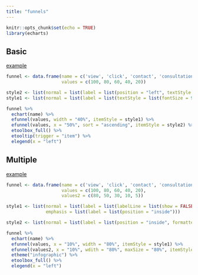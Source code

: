 ```yaml
---
title: "funnels"
---
```


```r
knitr::opts_chunk$set(echo = TRUE)
library(echarts)
```

## Basic

[example](http://echarts.baidu.com/echarts2/doc/example/funnel1.html#-en)

```r
funnel <- data.frame(name = c('view', 'click', 'contact', 'consultation', 'order'),
                     values = c(100, 80, 60, 40, 20))

style2 <- list(normal = list(label = list(position = "left", textStyle = list(fontSize = 9, fontWeight = "bold"))))
style1 <- list(normal = list(label = list(textStyle = list(fontSize = 9, fontWeight = "bold"))))

funnel %>% 
  echart(name) %>% 
  efunnel(values, width = "40%", itemStyle = style1) %>% 
  efunnel(values, x = "50%", sort = "ascending", itemStyle = style2) %>% 
  etoolbox_full() %>% 
  etooltip(trigger = "item") %>% 
  elegend(x = "left")
```

## Multiple

[example](http://echarts.baidu.com/echarts2/doc/example/funnel2.html#-en)

```r
funnel <- data.frame(name = c('view', 'click', 'contact', 'consultation', 'order'),
                     values = c(100, 80, 60, 40, 20),
                     values2 = c(80, 50, 30, 10, 5))

style1 <- list(normal = list(label = list(labelLine = list(show = FALSE, formatter = "{b}"))),
               emphasis = list(label = list(position = "inside")))

style2 <- list(normal = list(label = list(position = "inside", formatter = "{c}%", textStyle = list(color = "#FFF"))))

funnel %>% 
  echart(name) %>% 
  efunnel(values, x = "10%", width = "80%", itemStyle = style1) %>% 
  efunnel(values2, x = "10%", wdith = "80%", maxSize = "80%", itemStyle = style2) %>% 
  etheme("infographic") %>% 
  etoolbox_full() %>% 
  elegend(x = "left")
```
